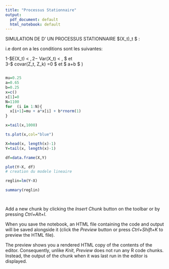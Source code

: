 ```yaml
---
title: "Processus Stationnaire"
output:
  pdf_document: default
  html_notebook: default
---
```


SIMULATION DE D' UN PROCESSUS STATIONNAIRE $(X_t)_t  $ :

 i.e dont on a les conditions sont les suivantes:

1-$E(X_t) < \infty  $,  
2-$ Var(X_t) < \infty ,  $ et  
3-$ covar(Z_t, Z_k) =0  $ et $ a+b \leq 1 $ )
```r
```


```r
mu=0.25
a=0.65
b=0.25
x=c()
x[1]=0
N=1100
for  (i in 1:N){
  x[i+1]=mu + a*x[i] + b*rnorm(1)
}

x=tail(x,1000)

ts.plot(x,col="blue")
```
```r
X=head(x, length(x)-1)
Y=tail(x, length(x)-1)

df=data.frame(X,Y)

plot(Y~X, df)
# creation du modele lineaire

reglin=lm(Y~X)

summary(reglin)




```

Add a new chunk by clicking the *Insert Chunk* button on the toolbar or by pressing *Ctrl+Alt+I*.

When you save the notebook, an HTML file containing the code and output will be saved alongside it (click the *Preview* button or press *Ctrl+Shift+K* to preview the HTML file).

The preview shows you a rendered HTML copy of the contents of the editor. Consequently, unlike *Knit*, *Preview* does not run any R code chunks. Instead, the output of the chunk when it was last run in the editor is displayed.
